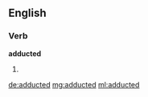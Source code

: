 ==English==

===Verb===
'''adducted'''

# {{en-past of|adduct}}

[[de:adducted]]
[[mg:adducted]]
[[ml:adducted]]